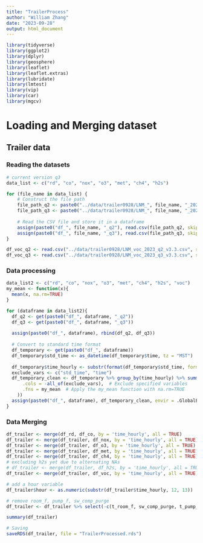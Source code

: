 ```yaml
---
title: "TrailerProcess"
author: "William Zhang"
date: "2023-09-28"
output: html_document
---
```

```r
library(tidyverse)
library(ggplot2)
library(dplyr)
library(geosphere)
library(leaflet)
library(leaflet.extras)
library(lubridate)
library(lmtest)
library(vip)
library(car)
library(mgcv)
```

# Loading and Merging dataset
## Trailer data
### Reading the datasets
```r
# current version q3
data_list <- c("rd", "co", "nox", "o3", "met", "ch4", "h2s")

for (file_name in data_list) {
    # Construct the file path
    file_path_q2 <- paste0("../data/trailer0928/LNM_", file_name, "_2023_q2_v1.5.csv")
    file_path_q3 <- paste0("../data/trailer0928/LNM_", file_name, "_2023_q3_v1.5.csv")
    
    # Read the CSV file and store it in a dataframe
    assign(paste0("df_", file_name, "_q2"), read.csv(file_path_q2, skip=1, header=TRUE))
    assign(paste0("df_", file_name, "_q3"), read.csv(file_path_q3, skip=1, header=TRUE))
}

df_voc_q2 <- read.csv("../data/trailer0928/LNM_voc_2023_q2_v3.3.csv", skip=1, header=TRUE)
df_voc_q3 <- read.csv("../data/trailer0928/LNM_voc_2023_q3_v3.3.csv", skip=1, header=TRUE)
```
### Data processing
```r
data_list2 <- c("rd", "co", "nox", "o3", "met", "ch4", "h2s", "voc")
my_mean <- function(x){
  mean(x, na.rm=TRUE)
}

for (dataframe in data_list2){
  df_q2 <- get(paste0("df_", dataframe, "_q2"))
  df_q3 <- get(paste0("df_", dataframe, "_q3"))
  
  assign(paste0("df_", dataframe), rbind(df_q2, df_q3))
  
  # Convert to standard time format
  df_temporary <- get(paste0("df_", dataframe))
  df_temporary$std_time <- as_datetime(df_temporary$time, tz = "MST")
  
  df_temporary$time_hourly <- substr(format(df_temporary$std_time, format = "%Y-%m-%d %H:%M:%S"), 1, 13)
  exclude_vars <- c("std_time", "time")
  df_temporary_clean <- df_temporary %>% group_by(time_hourly) %>% summarize(across(
      .cols = -all_of(exclude_vars),  # Exclude specified variables
      .fns = my_mean  # Apply the my_mean function with na.rm=TRUE
    ))
  assign(paste0("df_", dataframe), df_temporary_clean, envir = .GlobalEnv)
}
```

### Data Merging
```r
df_trailer <- merge(df_rd, df_co, by = 'time_hourly', all = TRUE)
df_trailer <- merge(df_trailer, df_nox, by = 'time_hourly', all = TRUE)
df_trailer <- merge(df_trailer, df_o3, by = 'time_hourly', all = TRUE)
df_trailer <- merge(df_trailer, df_met, by = 'time_hourly', all = TRUE)
df_trailer <- merge(df_trailer, df_ch4, by = 'time_hourly', all = TRUE)
# excluding h2s yet due to alternating NAs
# df_trailer <- merge(df_trailer, df_h2s, by = 'time_hourly', all = TRUE)
df_trailer <- merge(df_trailer, df_voc, by = 'time_hourly', all = TRUE)
```

```r
# add a hour variable
df_trailer$hour <- as.numeric(substr(df_trailer$time_hourly, 12, 13))
```
```r
# remove room_f, pump_f, sw_comp_purge
df_trailer <- df_trailer %>% select(-c(t_room_f, sw_comp_purge, t_pump_f))
```

```r
summary(df_trailer)
```


```r
# Saving
saveRDS(df_trailer, file = "TrailerProcessed.rds")
```


